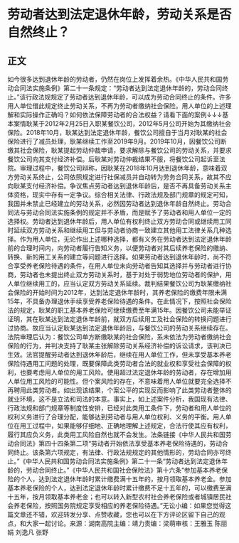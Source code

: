 # 劳动者达到法定退休年龄，劳动关系是否自然终止？
## 正文
如今很多达到退休年龄的劳动者，仍然在岗位上发挥着余热。《中华人民共和国劳动合同法实施条例》第二十一条规定：“劳动者达到法定退休年龄的，劳动合同终止。”该行政法规规定了劳动者达到退休年龄，可以成为劳动合同终止的条件。许多用人单位借此规定终止劳动关系，不再为劳动者缴纳社会保险。用人单位的上述理解和实际操作正确吗？如何依法保障劳动者的合法权益？请看下面的案例↓↓↓基本案情耿某于2012年2月25日入职某餐饮公司，2012年5月公司开始为其缴纳社会保险。2018年10月，耿某达到法定退休年龄，餐饮公司擅自于当月对耿某的社会保险进行了减员处理，耿某继续工作至2019年9月。2019年10月，因餐饮公司断缴其社会保险，耿某提起劳动仲裁申请，要求解除与餐饮公司的劳动关系，并要求餐饮公司向其支付经济补偿。后耿某对劳动仲裁结果不服，将餐饮公司起诉至法院。审理过程中，餐饮公司辩称，因耿某在2018年10月达到退休年龄，意味着双方劳动关系终止，公司依照规定进行社保减员并自动转为劳务合同关系，故其不应向耿某支付经济补偿。争议焦点劳动者达到退休年龄后，是否不再具备劳动关系主体资格，现实中存有一定争议。综合相关法律、行政法规及部门规章的规定可知，我国并未禁止已经建立的劳动关系，必然因劳动者达到退休年龄自然终止。劳动合同法与劳动合同法实施条例的规定并不矛盾，而是赋予了劳动者和用人单位一定的选择权。劳动者达到退休年龄后，用人单位有权利终止双方劳动合同或继续用工同时延续双方劳动关系和继续用工但与劳动者协商一致建立其他用工法律关系几种选择。作为用人单位，无论作出上述哪种选择，都有义务在劳动者达到法定退休年龄前的合理时间内，向劳动者履行告知义务，以便劳动者对其后续养老保险的缴纳、转换、新的用工关系的建立等问题进行选择。如果劳动者达到退休年龄时，尚不符合享受养老保险待遇的条件，在用人单位未向劳动者告知其选择并与劳动者进行协商，劳动者也未提出终止双方劳动关系时，基于对处于弱势地位劳动者的保护，用人单位继续用工的，应当认定双方劳动关系延续。裁判结果餐饮公司为耿某缴纳社会保险的开始时间为2012年，达到法定退休年龄时，其养老保险的缴费年限未满15年，不具备办理退休手续享受养老保险待遇的条件。在此情况下，按照社会保险法的规定，耿某的职工基本养老保险可继续缴费至年满15年。因餐饮公司未能举证证明，其在耿某达到法定退休年龄前，就双方后续用工及社会保险的转换问题进行过协商。故应当认定耿某达到法定退休年龄后，与餐饮公司的劳动关系继续存在。法院审理后认为：餐饮公司单方断缴耿某的社会保险，系未依法为劳动者缴纳社会保险的行为，并判决支持了耿某主张解除劳动关系经济补偿的诉讼请求，该判决已生效。法官提醒劳动者达到退休年龄后，继续在用人单位工作，但未享受基本养老保险待遇用工问题的处理，既要保障此类劳动者合法的就业权和享受社会保障的权利，也要考虑用人单位的用工风险。使用超过法定退休年龄的劳动者，存在增加用人单位用工风险的可能性。但个案风险的存在，不意味着用人单位就要完全选择不再聘用此类劳动者。如出现该结果，个案公平的实现反而影响了此类劳动者整体的就业环境，这不是立法和司法的本意。事实上，如上述案件分析，我国现有法律、行政法规和部门规章等制度性安排，已经对此类用工条件下，劳动者和用人单位的权利义务进行了合理分配，能够达到劳动者与用人单位权利、义务的平衡。用人单位在用工过程中，如果能够仔细地、正确地理解上述规定，合法行使其应有权利，履行其应负义务，此类用工风险自然也就不会发生。法条链接《中华人民共和国劳动合同法》第四十四条第二项“劳动者开始依法享受基本养老保险待遇的，劳动合同终止。该条第六项规定，有法律、行政法规规定的其他情形的，劳动合同亦可终止。”《中华人民共和国劳动合同法实施条例》第二十一条“劳动者达到法定退休年龄的，劳动合同终止。”《中华人民共和国社会保险法》第十六条“参加基本养老保险的个人，达到法定退休年龄时累计缴费满十五年的，按月领取基本养老金。参加基本养老保险的个人，达到法定退休年龄时累计缴费不足十五年的，可以缴费至满十五年，按月领取基本养老金；也可以转入新型农村社会养老保险或者城镇居民社会养老保险，按照国务院规定享受相应的养老保险待遇。”无讼小编：如果您觉得这篇文章还不错，欢迎转发分享、点赞收藏，您也可以在下方评论区留下自己的观点，和大家一起讨论。来源：湖南高院主编：靖力责编：梁萌审核：王雅玉 陈丽娟 刘逸凡 张野